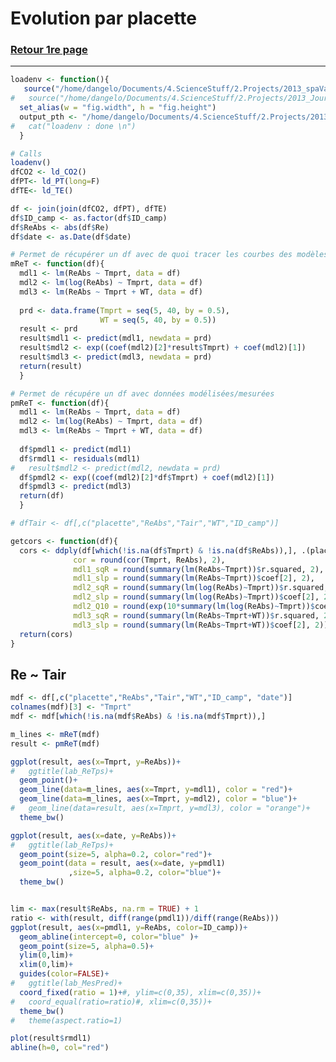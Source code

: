Evolution par placette
========================================================


### <a href="../TOC_VS.html"> Retour 1re page </a>

***

```r

loadenv <- function(){
   source("/home/dangelo/Documents/4.ScienceStuff/2.Projects/2013_spaVar_LG/src/load.R")
#   source("/home/dangelo/Documents/4.ScienceStuff/2.Projects/2013_JourNuit/src/3_functions/reportFn.R")
  set_alias(w = "fig.width", h = "fig.height") 
  output_pth <- "/home/dangelo/Documents/4.ScienceStuff/2.Projects/2013_spaVar_LG/graphs"
#   cat("loadenv : done \n")
  }

# Calls
loadenv()
dfCO2 <- ld_CO2()
dfPT<- ld_PT(long=F)
dfTE<- ld_TE()

df <- join(join(dfCO2, dfPT), dfTE)
df$ID_camp <- as.factor(df$ID_camp)
df$ReAbs <- abs(df$Re)
df$date <- as.Date(df$date)

```


```r
# Permet de récupérer un df avec de quoi tracer les courbes des modèles
mReT <- function(df){
  mdl1 <- lm(ReAbs ~ Tmprt, data = df)
  mdl2 <- lm(log(ReAbs) ~ Tmprt, data = df)
  mdl3 <- lm(ReAbs ~ Tmprt + WT, data = df)
  
  prd <- data.frame(Tmprt = seq(5, 40, by = 0.5), 
                    WT = seq(5, 40, by = 0.5))
  result <- prd
  result$mdl1 <- predict(mdl1, newdata = prd)
  result$mdl2 <- exp((coef(mdl2)[2]*result$Tmprt) + coef(mdl2)[1])
  result$mdl3 <- predict(mdl3, newdata = prd)
  return(result)
  }

# Permet de récupére un df avec données modélisées/mesurées
pmReT <- function(df){
  mdl1 <- lm(ReAbs ~ Tmprt, data = df)
  mdl2 <- lm(log(ReAbs) ~ Tmprt, data = df)
  mdl3 <- lm(ReAbs ~ Tmprt + WT, data = df)
  
  df$pmdl1 <- predict(mdl1)
  df$rmdl1 <- residuals(mdl1)
#   result$mdl2 <- predict(mdl2, newdata = prd)
  df$pmdl2 <- exp((coef(mdl2)[2]*df$Tmprt) + coef(mdl2)[1])
  df$pmdl3 <- predict(mdl3)
  return(df)
  }

# dfTair <- df[,c("placette","ReAbs","Tair","WT","ID_camp")]

getcors <- function(df){
  cors <- ddply(df[which(!is.na(df$Tmprt) & !is.na(df$ReAbs)),], .(placette), summarise, 
              cor = round(cor(Tmprt, ReAbs), 2), 
              mdl1_sqR = round(summary(lm(ReAbs~Tmprt))$r.squared, 2),
              mdl1_slp = round(summary(lm(ReAbs~Tmprt))$coef[2], 2),
              mdl2_sqR = round(summary(lm(log(ReAbs)~Tmprt))$r.squared, 2),
              mdl2_slp = round(summary(lm(log(ReAbs)~Tmprt))$coef[2], 2),
              mdl2_Q10 = round(exp(10*summary(lm(log(ReAbs)~Tmprt))$coef[2]), 2),
              mdl3_sqR = round(summary(lm(ReAbs~Tmprt+WT))$r.squared, 2),
              mdl3_slp = round(summary(lm(ReAbs~Tmprt+WT))$coef[2], 2))
  return(cors)
}


```


## Re ~ Tair

```r
mdf <- df[,c("placette","ReAbs","Tair","WT","ID_camp", "date")]
colnames(mdf)[3] <- "Tmprt"
mdf <- mdf[which(!is.na(mdf$ReAbs) & !is.na(mdf$Tmprt)),]

m_lines <- mReT(mdf)
result <- pmReT(mdf)
```

```r
ggplot(result, aes(x=Tmprt, y=ReAbs))+
#   ggtitle(lab_ReTps)+
  geom_point()+
  geom_line(data=m_lines, aes(x=Tmprt, y=mdl1), color = "red")+
  geom_line(data=m_lines, aes(x=Tmprt, y=mdl2), color = "blue")+
#   geom_line(data=result, aes(x=Tmprt, y=mdl3), color = "orange")+
  theme_bw()

ggplot(result, aes(x=date, y=ReAbs))+
#   ggtitle(lab_ReTps)+
  geom_point(size=5, alpha=0.2, color="red")+
  geom_point(data = result, aes(x=date, y=pmdl1)
             ,size=5, alpha=0.2, color="blue")+
  theme_bw()


lim <- max(result$ReAbs, na.rm = TRUE) + 1
ratio <- with(result, diff(range(pmdl1))/diff(range(ReAbs)))
ggplot(result, aes(x=pmdl1, y=ReAbs, color=ID_camp))+
  geom_abline(intercept=0, color="blue" )+
  geom_point(size=5, alpha=0.5)+
  ylim(0,lim)+
  xlim(0,lim)+
  guides(color=FALSE)+
#   ggtitle(lab_MesPred)+
  coord_fixed(ratio = 1)+#, ylim=c(0,35), xlim=c(0,35))+
#   coord_equal(ratio=ratio)#, xlim=c(0,35))+
  theme_bw()
#   theme(aspect.ratio=1)

plot(result$rmdl1)
abline(h=0, col="red")
```